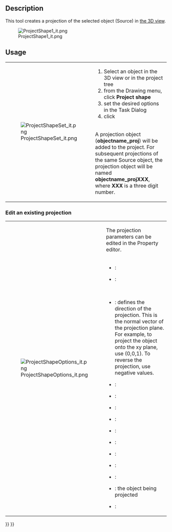 <languages/>
<translate>

<!--T:5-->
{{GuiCommand
|Name=Drawing ProjectShape
|Empty=1
|Workbenches=[[Drawing Workbench|Drawing]]
|MenuLocation=Drawing → Project shape
}}

<!--T:6-->
==Description==
This tool creates a projection of the selected object (Source) in <u>the 3D view</u>.

<!--T:7-->
[[File:ProjectShape1_it.png]]


== Usage == <!--T:8-->

<!--T:9-->
{|
| [[File:ProjectShapeSet_it.png]]
|
# Select an object in the 3D view or in the project tree
# from the Drawing menu, click '''Project shape'''
# set the desired options in the Task Dialog
# click {{KEY|OK}}
<br />
A projection object ('''objectname_proj''') will be added to the project. For subsequent projections of the same Source object, the projection object will be named '''objectname_projXXX''', where '''XXX''' is a three digit number.
|}

=== Edit an existing projection === <!--T:10-->

<!--T:11-->
{|
| [[File:ProjectShapeOptions_it.png|right]]
|
The projection parameters can be edited in the Property editor.
<br /><br />
{{KEY|Base}}
* {{PropertyData|Label}} :
* {{PropertyData|Placement}} :
<br />
{{KEY|Projection}}
* {{PropertyData|Direction}} : defines the direction of the projection. This is the normal vector of the projection plane. For example, to project the object onto the xy plane, use (0,0,1). To reverse the projection, use negative values.
* {{PropertyData|HCompound}} :
* {{PropertyData|Iso Line HCompound}} :
* {{PropertyData|Iso Line VCompound}} :
* {{PropertyData|Out Line HCompound}} :
* {{PropertyData|Out Line VCompound}} :
* {{PropertyData|Rg1 Line HCompound}} :
* {{PropertyData|Rg1 Line VCompound}} :
* {{PropertyData|Rg NLine HCompound}} :
* {{PropertyData|Rg NLine VCompound}} :
* {{PropertyData|Source}} : the object being projected
* {{PropertyData|VCompound}} :
|}


</translate>
{{Drawing Tools navi{{#translation:}}}}
{{Userdocnavi{{#translation:}}}}